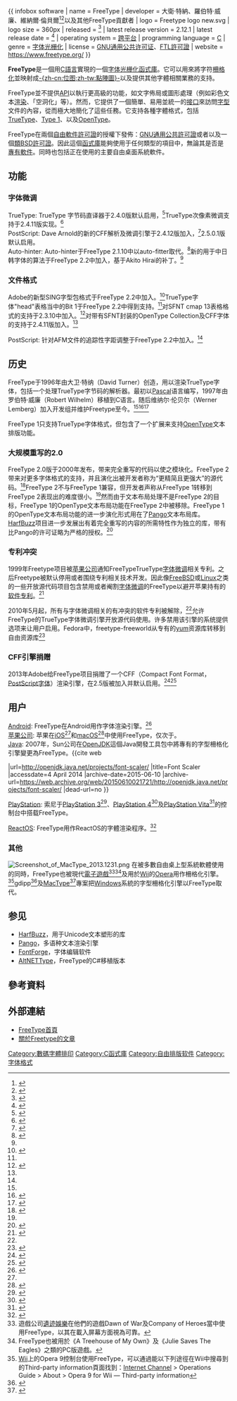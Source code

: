 {{noteTA|G1=IT|G2=FL|1=函式庫=>zh-cn:库;函式庫=>zh-sg:库;}}
{{请求翻译|en}}
{{ infobox software
| name = FreeType
| developer = 大衛·特納、羅伯特·威廉、維納爾·倫貝爾<ref>{{cite web|url=http://www.osnews.com/story/18166/Interview-with-David-Turner-of-Freetype/|title=Interview with David Turner|date=2008-08-31|accessdate=2008-12-24|archive-date=2009-04-05|archive-url=https://web.archive.org/web/20090405124703/http://www.osnews.com/story/18166/Interview-with-David-Turner-of-Freetype|dead-url=no}}</ref><ref>{{cite web|url=http://www.freetype.org/FTL.TXT|title=FreeType license|date=2008-08-31|deadurl=yes|archiveurl=https://web.archive.org/web/20081221211254/http://www.freetype.org/FTL.TXT|archivedate=2008-12-21|accessdate=2008-12-24}}</ref>以及其他FreeType貢獻者
| logo = Freetype logo new.svg
| logo size = 360px
| released               = {{Start date and age|df=yes|1996}}<ref name="history">{{cite web | url=http://freetype.org/history.html | title=FreeType History | date=2013-07-02 | accessdate=2014-08-06 | archive-date=2014-06-25 | archive-url=https://web.archive.org/web/20140625131723/http://freetype.org/history.html | dead-url=no }}</ref>
| latest release version = 2.12.1
| latest release date = {{Release date and age|2022|05|01}}<ref>{{cite web|url=https://www.freetype.org/index.html#news|title=FreeType 2.12.1|date=2022-05-01|accessdate=2022-05-01|archive-date=2019-04-17|archive-url=https://web.archive.org/web/20190417104606/https://www.freetype.org/index.html#news}}</ref>
| operating system = [[跨平台|跨平台]]
| programming language = [[C語言|C]]
| genre = [[字体光栅化|字体光栅化]]
| license = [[GNU通用公共许可证|GNU通用公共许可证]]、[http://git.savannah.gnu.org/cgit/freetype/freetype2.git/plain/docs/FTL.TXT FTL許可證]
| website = https://www.freetype.org/
}}

'''FreeType'''是一個用[[C語言|C語言]]實現的一個[[字体光栅化|字体光栅化]][[函式庫|函式庫]]。它可以用來將字符[[柵格化|柵格化]]並映射成[[位圖|-{zh-cn:位图;zh-tw:點陣圖}-]]以及提供其他字體相關業務的支持。

FreeType並不提供[[API|API]]以執行更高級的功能，如文字佈局或圖形處理（例如彩色文本[[渲染|渲染]]、「空洞化」等）。然而，它提供了一個簡單、易用並統一的[[介面_(程式設計)|接口]]來訪問[[字型|字型]]文件的內容，從而極大地簡化了這些任務。它支持各種字體格式，包括[[TrueType|TrueType]]、[[Type_1|Type 1]]、以及[[OpenType|OpenType]]。

FreeType在兩個[[自由軟件許可證|自由軟件許可證]]的授權下發佈：[[GNU通用公共許可證|GNU通用公共許可證]]或者以及一個[[類BSD許可證|類BSD許可證]]。因此這個[[函式庫|函式庫]]能夠使用于任何類型的項目中，無論其是否是[[專有軟件|專有軟件]]。同時也包括正在使用的主要自由桌面系統軟件。

== 功能 ==
=== 字体微调<!--Hinting--> ===
;TrueType: TrueType 字节码直译器于2.4.0版默认启用，<ref name=2.4.0>{{cite web |url=http://sourceforge.net/projects/freetype/files/freetype2/2.4.0/ |title=CHANGES BETWEEN 2.3.12 and 2.4.0 |publisher=Sourceforge.net |date=2010-07-12 |accessdate=2014-04-04 |archive-date=2013-10-29 |archive-url=https://web.archive.org/web/20131029203317/http://sourceforge.net/projects/freetype/files/freetype2/2.4.0/ |dead-url=no }}</ref>TrueType次像素微调支持于2.4.11版实现。<ref name=2.4.11>{{cite web |url=http://sourceforge.net/projects/freetype/files/freetype2/2.4.11/ |title=CHANGES BETWEEN 2.4.10 and 2.4.11 |publisher=Sourceforge.net |date=2012-12-20 |accessdate=2014-04-04 |archive-date=2014-04-28 |archive-url=https://web.archive.org/web/20140428183610/http://sourceforge.net/projects/freetype/files/freetype2/2.4.11/ |dead-url=no }}</ref>
;PostScript: Dave Arnold的新的CFF解析及微调引擎于2.4.12版加入，<ref name=2.4.12>{{cite web |url=http://sourceforge.net/projects/freetype/files/freetype2/2.4.12/ |title=CHANGES BETWEEN 2.4.11 and 2.4.12 |publisher=Sourceforge.net |date=2013-05-08 |accessdate=2014-04-04 |archive-date=2014-02-21 |archive-url=https://web.archive.org/web/20140221223114/http://sourceforge.net/projects/freetype/files/freetype2/2.4.12/ |dead-url=no }}</ref>2.5.0.1版默认启用。
;Auto-hinter: Auto-hinter于FreeType 2.1.10中以auto-fitter取代。<ref name=2.1.10>{{cite web |url=http://lists.nongnu.org/archive/html/freetype-announce/2005-06/msg00000.html |title=Announcing FreeType 2.1.10 |publisher=Lists.nongnu.org |date=2005-06-15 |accessdate=2014-04-04 |archive-date=2013-10-29 |archive-url=https://web.archive.org/web/20131029204757/http://lists.nongnu.org/archive/html/freetype-announce/2005-06/msg00000.html |dead-url=no }}</ref>新的用于中日韩字体的算法于FreeType 2.2中加入，基于Akito Hirai的补丁。<ref name=2.2.1 />

=== 文件格式 ===
Adobe的新型SING字型包格式于FreeType 2.2中加入。<ref name=2.2.1>{{cite web |url=http://lists.nongnu.org/archive/html/freetype-announce/2006-05/msg00001.html |title=FreeType version 2.2.1 released |publisher=Lists.nongnu.org |date= |accessdate=2014-04-04 |archive-date=2014-04-07 |archive-url=https://web.archive.org/web/20140407063643/http://lists.nongnu.org/archive/html/freetype-announce/2006-05/msg00001.html |dead-url=no }}</ref>TrueType字体"head"表格当中的Bit 1于FreeType 2.2中得到支持。<ref name=2.2.1 />对SFNT cmap 13表格格式的支持于2.3.10中加入。<ref name=2.3.10>{{cite web|url=http://sourceforge.net/projects/freetype/files/freetype2/2.3.10/NEWS |title=CHANGES BETWEEN 2.3.10 and 2.3.9 |publisher=Sourceforge.net |date= |accessdate=2014-04-04}}</ref>对带有SFNT封装的OpenType Collection及CFF字体的支持于2.4.11版加入。<ref name=2.4.11 />
;PostScript: 针对AFM文件的追踪性字距调整于FreeType 2.2中加入。<ref name=2.2.1 />

== 历史 ==
FreeType于1996年由大卫·特纳（David Turner）创造，用以渲染TrueType字体，包括一个处理TrueType字节码的解析器。最初以[[Pascal_(程式語言)|Pascal]]语言编写，1997年由罗伯特·威廉（Robert Wilhelm）移植到C语言。随后维纳尔·伦贝尔（Werner Lemberg）加入开发组并维护Freetype至今。<ref name="history"/><ref name="freetype2.1.9faq">{{Cite web |url=http://www.cs.sunysb.edu/documentation/freetype-2.1.9/docs/ft2faq.html |title=ft2faq |accessdate=2009-07-18 |archive-date=2009-07-18 |archive-url=https://web.archive.org/web/20090718090712/http://www.cs.sunysb.edu/documentation/freetype-2.1.9/docs/ft2faq.html |dead-url=no }}</ref><ref>{{cite web |url=http://www.experts123.com/q/what-are-the-differences-between-freetype-1.x-and-freetype-2.html |title=What are the differences between FreeType 1.x and FreeType 2 ? |publisher=Experts123.com |date= |accessdate=2014-04-04 |archive-date=2014-04-07 |archive-url=https://web.archive.org/web/20140407150639/http://www.experts123.com/q/what-are-the-differences-between-freetype-1.x-and-freetype-2.html |dead-url=no }}</ref>

FreeType 1只支持TrueType字体格式，但包含了一个扩展来支持[[OpenType|OpenType]]文本排版功能。

=== 大规模重写的2.0 ===
FreeType 2.0版于2000年发布，带来完全重写的代码以使之模块化。FreeType 2带来对更多字体格式的支持，并且演化出被开发者称为“更精简且更强大”的源代码。<ref name="freetype2faq">{{cite web |url=http://www.freetype.org/freetype2/docs/ft2faq.html |title=FreeType 2 FAQ |work=FreeType 2 |accessdate=July 26, 2011 |ref=features |archive-date=2015-06-10 |archive-url=https://web.archive.org/web/20150610223710/http://www.freetype.org/freetype2/docs/ft2faq.html |dead-url=no }}</ref>FreeType 2不与FreeType 1兼容，但开发者声称从FreeType 1转移到FreeType 2表现出的难度很小。<ref name="freetype2faq"/>然而由于文本布局处理不是FreeType 2的目标，FreeType 1的OpenType文本布局功能在FreeType 2中被移除。FreeType 1的OpenType文本布局功能的进一步演化形式用在了[[Pango|Pango]]文本布局库。[[HarfBuzz|HarfBuzz]]项目进一步发展出有着完全重写的内容的所需特性作为独立的库，带有比Pango的许可证略为严格的授权。<ref>{{cite web |url=http://www.freedesktop.org/wiki/Software/HarfBuzz |title=HarfBuzz |publisher=Freedesktop.org |date= |accessdate=2014-04-04 |archive-date=2010-04-13 |archive-url=https://web.archive.org/web/20100413142523/http://www.freedesktop.org/wiki/Software/HarfBuzz |dead-url=no }}</ref>

=== 专利冲突 ===
1999年Freetype项目被[[苹果公司|苹果公司]]通知FreeType{{link-en|侵犯专利|Patent infringement|侵犯}}TrueType[[字体微调|字体微调]]相关专利。之后Freetype被默认停用或者围绕专利相关技术开发。因此像[[FreeBSD|FreeBSD]]或[[Linux|Linux]]之类的一些开放源代码项目包含禁用或者阉割[[字体微调|字体微调]]的FreeType以避开苹果持有的[[软件专利|软件专利]]。<ref name="patents">{{cite web |url=http://www.freetype.org/patents.html |title=FreeType and Patents |date=July 4, 2010 |work=FreeType |publisher=SourceForge, Inc. |accessdate=March 31, 2011 |ref=features |archive-date=2015-06-06 |archive-url=https://web.archive.org/web/20150606114252/http://freetype.org/patents.html |dead-url=no }}</ref>

2010年5月起，所有与字体微调相关的有冲突的软件专利被解除，<ref name="patents"/>允许FreeType的TrueType字体微调引擎开放源代码使用。许多禁用该引擎的系统提供选项来让用户启用。Fedora中，freetype-freeworld从专有的[[Yellowdog_Updater,_Modified|yum]]资源库转移到自由资源库<ref>{{cite web |url=http://download1.rpmfusion.org/free/fedora/development/rawhide/source/SRPMS/repoview/freetype-freeworld.html |title=RepoView: RPM Fusion (Fedora - free) development Source RPM Packages |publisher=Download1.rpmfusion.org |date=2014-03-11 |accessdate=2014-04-04 |deadurl=yes |archiveurl=https://web.archive.org/web/20140407065422/http://download1.rpmfusion.org/free/fedora/development/rawhide/source/SRPMS/repoview/freetype-freeworld.html |archivedate=2014-04-07 }}</ref>

=== CFF引擎捐赠 ===
2013年Adobe给FreeType项目捐赠了一个CFF（Compact Font Format，[[PostScript字体|PostScript字体]]）渲染引擎，在2.5版被加入并默认启用。<ref>{{Cite web |url=http://blog.typekit.com/2013/05/01/adobe-contributes-cff-rasterizer-to-freetype/ |title=adobe-contributes-cff-rasterizer-to-freetype |accessdate=2016-04-24 |archive-date=2015-12-09 |archive-url=https://web.archive.org/web/20151209001542/http://blog.typekit.com/2013/05/01/adobe-contributes-cff-rasterizer-to-freetype/ |dead-url=no }}</ref><ref>{{Cite web |url=http://google-opensource.blogspot.de/2013/06/youve-got-cff.html |title=youve-got-cff |accessdate=2016-04-24 |archive-date=2016-05-08 |archive-url=https://web.archive.org/web/20160508060832/http://google-opensource.blogspot.de/2013/06/youve-got-cff.html |dead-url=no }}</ref>

== 用户 ==
;[[Android|Android]]: FreeType在Android用作字体渲染引擎。<ref name="blogspot1">{{cite web |url=http://google-opensource.blogspot.com/2013/05/got-cff.html |title=Got CFF? |publisher=Google Open Source Blog |date= |accessdate=2014-04-04 |archive-date=2014-05-02 |archive-url=https://web.archive.org/web/20140502060032/http://google-opensource.blogspot.com/2013/05/got-cff.html |dead-url=no }}</ref>
;[[苹果公司|苹果公司]]: 苹果在[[iOS|iOS]]<ref name="blogspot1"/>和[[macOS|macOS]]<ref>{{cite web |url=http://support.apple.com/kb/HT5130 |title=About the security content of OS X Lion v10.7.3 and Security Update 2012-001 |publisher=Support.apple.com |date=2012-05-31 |accessdate=2014-04-04 |archive-date=2014-03-27 |archive-url=https://web.archive.org/web/20140327092824/http://support.apple.com/kb/HT5130 |dead-url=no }}</ref>中使用FreeType，仅次于{{link-en|Apple Advanced Typography|Apple Advanced Typography}}。
;[[Java|Java]]: 2007年，Sun公司在[[OpenJDK|OpenJDK]]這個Java開發工具包中將專有的字型柵格化引擎變更為FreeType。<ref>{{cite web
|url=http://openjdk.java.net/projects/font-scaler/
|title=Font Scaler
|accessdate=4 April 2014
|archive-date=2015-06-10
|archive-url=https://web.archive.org/web/20150610021721/http://openjdk.java.net/projects/font-scaler/
|dead-url=no
}}</ref>
;[[PlayStation|PlayStation]]: 索尼于[[PlayStation_3|PlayStation 3]]<ref>{{cite web |url=http://www.scei.co.jp/ps3-license/index.html |title=PlayStation®3 License |publisher=Scei.co.jp |date= |accessdate=2014-04-04 |archive-date=2014-07-06 |archive-url=https://web.archive.org/web/20140706024636/http://www.scei.co.jp/ps3-license/index.html |dead-url=no }}</ref>、[[PlayStation_4|PlayStation 4]]<ref>{{cite web |url=http://www.scei.co.jp/ps4-license/index.html |title=Open Source Software used in PlayStation®4 |publisher=Scei.co.jp |date= |accessdate=2014-04-04 |archive-date=2013-11-18 |archive-url=https://web.archive.org/web/20131118215140/http://www.scei.co.jp/ps4-license/index.html |dead-url=no }}</ref>及[[PlayStation_Vita|PlayStation Vita]]<ref>{{cite web |url=http://www.scei.co.jp/psvita-license/index.html |title=Open Source Software used in PlayStation®Vita |publisher=Scei.co.jp |date= |accessdate=2014-04-04 |archive-date=2014-04-07 |archive-url=https://web.archive.org/web/20140407071437/http://www.scei.co.jp/psvita-license/index.html |dead-url=no }}</ref>的控制台中搭载FreeType。

;[[ReactOS|ReactOS]]: FreeType用作ReactOS的字體渲染程序。<ref name="lowendmacreview">{{cite web |url=http://lowendmac.com/2014/reactos-a-windows-compatible-alternative-os/ |title=ReactOS: A Windows Compatible Alternative OS |publisher=lowendmac.com |first=Simon |last=Royal |date=2014-02-26 |accessdate=2016-01-10 |quote=''While the main core of ReactOS is built from scratch, it has some dependencies on existing software and protocols. It uses parts of Wine, networking in the form of lwIP, USB from Haiku, as well as FreeType, Mesa3D, and UniATA.'' |archive-date=2017-10-23 |archive-url=https://web.archive.org/web/20171023173229/http://lowendmac.com/2014/reactos-a-windows-compatible-alternative-os/ |dead-url=no }}</ref>

=== 其他 ===
[[File:Screenshot_of_MacType_2013.1231.png|right]]
在被多數自由桌上型系統軟體使用的同時，FreeType也被現代[[電子遊戲|電子遊戲]]<ref>遊戲公司[[遺迹娛樂|遺迹娛樂]]在他們的遊戲Dawn of War及Company of Heroes當中使用FreeType，以其在載入屏幕方面視為可靠。</ref><ref>FreeType也被用於《A Treehouse of My Own》及《Julie Saves The Eagles》之類的PC版{{le|美國娃娃電玩系列|American Girl (video game series)|美國娃娃}}遊戲。</ref>及用於[[Wii|Wii]]的[[Opera|Opera]]用作柵格化引擎。<ref>[[Wii|Wii]]上的Opera 9控制台使用FreeType，可以通過能以下列途徑在Wii中搜尋到的Third-party information頁面找到：[[Internet_Channel|Internet Channel]] > Operations Guide > About > Opera 9 for Wii — Third-party information</ref>gdipp<ref>{{cite web |url=https://code.google.com/p/gdipp/ |title=gdipp |accessdate=4 August 2014 |archive-date=2015-06-10 |archive-url=https://web.archive.org/web/20150610233829/https://code.google.com/p/gdipp/ |dead-url=no }}</ref>及[[MacType|MacType]]<ref>{{cite web|url=http://mactype.googlecode.com/|title=MacType|accessdate=4 April 2014|deadurl=yes|archiveurl=https://archive.is/20130426094042/http://mactype.googlecode.com/|archivedate=2013年4月26日}}</ref>專案把[[Microsoft_Windows|Windows]]系統的字型柵格化引擎以FreeType取代。

== 参见 ==
{{Portal|自由软件}}

* [[HarfBuzz|HarfBuzz]]，用于Unicode文本塑形的库
* [[Pango|Pango]]，多语种文本渲染引擎
* [[FontForge|FontForge]]，字体编辑软件
* [http://www.altsoftlab.com/altnettype.aspx AltNETType]{{Wayback|url=http://www.altsoftlab.com/altnettype.aspx |date=20150610225142 }}，FreeType的C#移植版本

== 參考資料 ==
{{reflist|2}}

== 外部連結 ==
* [http://freetype.org/ FreeType首頁]{{Wayback|url=http://freetype.org/ |date=20081228020945 }}
* [https://web.archive.org/web/20090203163022/http://hackyourway.net/2008/07/30/font-technology-and-freetype 關於Freetype的文章]

{{Free and open-source typography}}

[[Category:數碼字體排印|Category:數碼字體排印]]
[[Category:C函式庫|Category:C函式庫]]
[[Category:自由排版软件|Category:自由排版软件]]
[[Category:字体格式|Category:字体格式]]